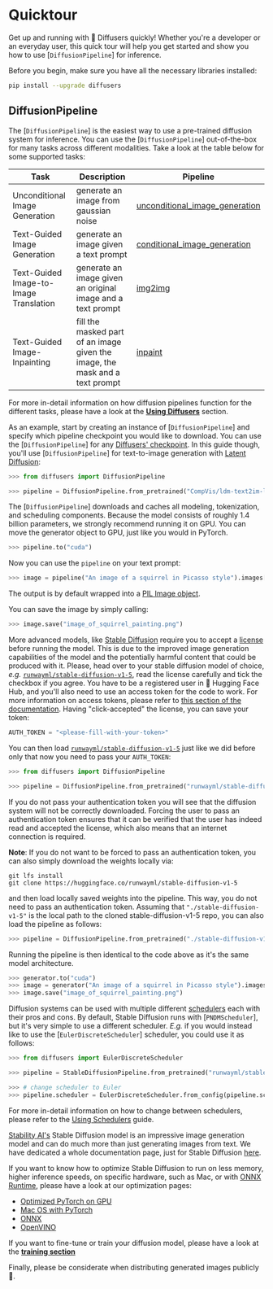 <!--Copyright 2022 The HuggingFace Team. All rights reserved.

Licensed under the Apache License, Version 2.0 (the "License"); you may not use this file except in compliance with
the License. You may obtain a copy of the License at

http://www.apache.org/licenses/LICENSE-2.0

Unless required by applicable law or agreed to in writing, software distributed under the License is distributed on
an "AS IS" BASIS, WITHOUT WARRANTIES OR CONDITIONS OF ANY KIND, either express or implied. See the License for the
specific language governing permissions and limitations under the License.
-->

# Quicktour

Get up and running with 🧨 Diffusers quickly!
Whether you're a developer or an everyday user, this quick tour will help you get started and show you how to use [`DiffusionPipeline`] for inference.

Before you begin, make sure you have all the necessary libraries installed:

```bash
pip install --upgrade diffusers
```

## DiffusionPipeline

The [`DiffusionPipeline`] is the easiest way to use a pre-trained diffusion system for inference. You can use the [`DiffusionPipeline`] out-of-the-box for many tasks across different modalities. Take a look at the table below for some supported tasks:

| **Task**                     | **Description**                                                                                              | **Pipeline**
|------------------------------|--------------------------------------------------------------------------------------------------------------|-----------------|
| Unconditional Image Generation          | generate an image from gaussian noise | [unconditional_image_generation](./using-diffusers/unconditional_image_generation`) |
| Text-Guided Image Generation | generate an image given a text prompt | [conditional_image_generation](./using-diffusers/conditional_image_generation) |
| Text-Guided Image-to-Image Translation     | generate an image given an original image and a text prompt | [img2img](./using-diffusers/img2img) |
| Text-Guided Image-Inpainting          | fill the masked part of an image given the image, the mask and a text prompt | [inpaint](./using-diffusers/inpaint) |

For more in-detail information on how diffusion pipelines function for the different tasks, please have a look at the [**Using Diffusers**](./using-diffusers/overview) section.

As an example, start by creating an instance of [`DiffusionPipeline`] and specify which pipeline checkpoint you would like to download.
You can use the [`DiffusionPipeline`] for any [Diffusers' checkpoint](https://huggingface.co/models?library=diffusers&sort=downloads).
In this guide though, you'll use [`DiffusionPipeline`] for text-to-image generation with [Latent Diffusion](https://huggingface.co/CompVis/ldm-text2im-large-256):

```python
>>> from diffusers import DiffusionPipeline

>>> pipeline = DiffusionPipeline.from_pretrained("CompVis/ldm-text2im-large-256")
```

The [`DiffusionPipeline`] downloads and caches all modeling, tokenization, and scheduling components. 
Because the model consists of roughly 1.4 billion parameters, we strongly recommend running it on GPU.
You can move the generator object to GPU, just like you would in PyTorch.

```python
>>> pipeline.to("cuda")
```

Now you can use the `pipeline` on your text prompt:

```python
>>> image = pipeline("An image of a squirrel in Picasso style").images[0]
```

The output is by default wrapped into a [PIL Image object](https://pillow.readthedocs.io/en/stable/reference/Image.html?highlight=image#the-image-class).

You can save the image by simply calling:

```python
>>> image.save("image_of_squirrel_painting.png")
```

More advanced models, like [Stable Diffusion](https://huggingface.co/CompVis/stable-diffusion) require you to accept a [license](https://huggingface.co/spaces/CompVis/stable-diffusion-license) before running the model.
This is due to the improved image generation capabilities of the model and the potentially harmful content that could be produced with it.
Please, head over to your stable diffusion model of choice, *e.g.*  [`runwayml/stable-diffusion-v1-5`](https://huggingface.co/runwayml/stable-diffusion-v1-5), read the license carefully and tick the checkbox if you agree.
You have to be a registered user in 🤗 Hugging Face Hub, and you'll also need to use an access token for the code to work. For more information on access tokens, please refer to [this section of the documentation](https://huggingface.co/docs/hub/security-tokens).
Having "click-accepted" the license, you can save your token:

```python
AUTH_TOKEN = "<please-fill-with-your-token>"
```

You can then load [`runwayml/stable-diffusion-v1-5`](https://huggingface.co/runwayml/stable-diffusion-v1-5)
just like we did before only that now you need to pass your `AUTH_TOKEN`:

```python
>>> from diffusers import DiffusionPipeline

>>> pipeline = DiffusionPipeline.from_pretrained("runwayml/stable-diffusion-v1-5", use_auth_token=AUTH_TOKEN)
```

If you do not pass your authentication token you will see that the diffusion system will not be correctly 
downloaded. Forcing the user to pass an authentication token ensures that it can be verified that the 
user has indeed read and accepted the license, which also means that an internet connection is required.

**Note**: If you do not want to be forced to pass an authentication token, you can also simply download 
the weights locally via:

```
git lfs install
git clone https://huggingface.co/runwayml/stable-diffusion-v1-5
```

and then load locally saved weights into the pipeline. This way, you do not need to pass an authentication
token. Assuming that `"./stable-diffusion-v1-5"` is the local path to the cloned stable-diffusion-v1-5 repo,
you can also load the pipeline as follows:

```python
>>> pipeline = DiffusionPipeline.from_pretrained("./stable-diffusion-v1-5")
```

Running the pipeline is then identical to the code above as it's the same model architecture.

```python
>>> generator.to("cuda")
>>> image = generator("An image of a squirrel in Picasso style").images[0]
>>> image.save("image_of_squirrel_painting.png")
```

Diffusion systems can be used with multiple different [schedulers](./api/schedulers/overview) each with their
pros and cons. By default, Stable Diffusion runs with [`PNDMScheduler`], but it's very simple to 
use a different scheduler. *E.g.* if you would instead like to use the [`EulerDiscreteScheduler`] scheduler,
you could use it as follows:

```python
>>> from diffusers import EulerDiscreteScheduler

>>> pipeline = StableDiffusionPipeline.from_pretrained("runwayml/stable-diffusion-v1-5", use_auth_token=AUTH_TOKEN)

>>> # change scheduler to Euler
>>> pipeline.scheduler = EulerDiscreteScheduler.from_config(pipeline.scheduler.config)
```

For more in-detail information on how to change between schedulers, please refer to the [Using Schedulers](./using-diffusers/schedulers) guide.

[Stability AI's](https://stability.ai/) Stable Diffusion model is an impressive image generation model
and can do much more than just generating images from text. We have dedicated a whole documentation page,
just for Stable Diffusion [here](./conceptual/stable_diffusion).

If you want to know how to optimize Stable Diffusion to run on less memory, higher inference speeds, on specific hardware, such as Mac, or with [ONNX Runtime](https://onnxruntime.ai/), please have a look at our 
optimization pages:

- [Optimized PyTorch on GPU](./optimization/fp16)
- [Mac OS with PyTorch](./optimization/mps)
- [ONNX](./optimization/onnx)
- [OpenVINO](./optimization/open_vino)

If you want to fine-tune or train your diffusion model, please have a look at the [**training section**](./training/overview)

Finally, please be considerate when distributing generated images publicly 🤗.
